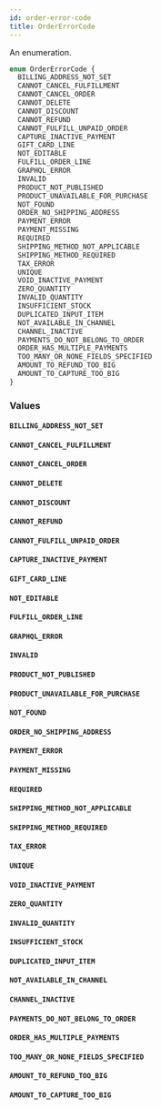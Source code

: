 ```yaml
---
id: order-error-code
title: OrderErrorCode
---
```


An enumeration.

```graphql
enum OrderErrorCode {
  BILLING_ADDRESS_NOT_SET
  CANNOT_CANCEL_FULFILLMENT
  CANNOT_CANCEL_ORDER
  CANNOT_DELETE
  CANNOT_DISCOUNT
  CANNOT_REFUND
  CANNOT_FULFILL_UNPAID_ORDER
  CAPTURE_INACTIVE_PAYMENT
  GIFT_CARD_LINE
  NOT_EDITABLE
  FULFILL_ORDER_LINE
  GRAPHQL_ERROR
  INVALID
  PRODUCT_NOT_PUBLISHED
  PRODUCT_UNAVAILABLE_FOR_PURCHASE
  NOT_FOUND
  ORDER_NO_SHIPPING_ADDRESS
  PAYMENT_ERROR
  PAYMENT_MISSING
  REQUIRED
  SHIPPING_METHOD_NOT_APPLICABLE
  SHIPPING_METHOD_REQUIRED
  TAX_ERROR
  UNIQUE
  VOID_INACTIVE_PAYMENT
  ZERO_QUANTITY
  INVALID_QUANTITY
  INSUFFICIENT_STOCK
  DUPLICATED_INPUT_ITEM
  NOT_AVAILABLE_IN_CHANNEL
  CHANNEL_INACTIVE
  PAYMENTS_DO_NOT_BELONG_TO_ORDER
  ORDER_HAS_MULTIPLE_PAYMENTS
  TOO_MANY_OR_NONE_FIELDS_SPECIFIED
  AMOUNT_TO_REFUND_TOO_BIG
  AMOUNT_TO_CAPTURE_TOO_BIG
}
```

### Values

#### `BILLING_ADDRESS_NOT_SET`

#### `CANNOT_CANCEL_FULFILLMENT`

#### `CANNOT_CANCEL_ORDER`

#### `CANNOT_DELETE`

#### `CANNOT_DISCOUNT`

#### `CANNOT_REFUND`

#### `CANNOT_FULFILL_UNPAID_ORDER`

#### `CAPTURE_INACTIVE_PAYMENT`

#### `GIFT_CARD_LINE`

#### `NOT_EDITABLE`

#### `FULFILL_ORDER_LINE`

#### `GRAPHQL_ERROR`

#### `INVALID`

#### `PRODUCT_NOT_PUBLISHED`

#### `PRODUCT_UNAVAILABLE_FOR_PURCHASE`

#### `NOT_FOUND`

#### `ORDER_NO_SHIPPING_ADDRESS`

#### `PAYMENT_ERROR`

#### `PAYMENT_MISSING`

#### `REQUIRED`

#### `SHIPPING_METHOD_NOT_APPLICABLE`

#### `SHIPPING_METHOD_REQUIRED`

#### `TAX_ERROR`

#### `UNIQUE`

#### `VOID_INACTIVE_PAYMENT`

#### `ZERO_QUANTITY`

#### `INVALID_QUANTITY`

#### `INSUFFICIENT_STOCK`

#### `DUPLICATED_INPUT_ITEM`

#### `NOT_AVAILABLE_IN_CHANNEL`

#### `CHANNEL_INACTIVE`

#### `PAYMENTS_DO_NOT_BELONG_TO_ORDER`

#### `ORDER_HAS_MULTIPLE_PAYMENTS`

#### `TOO_MANY_OR_NONE_FIELDS_SPECIFIED`

#### `AMOUNT_TO_REFUND_TOO_BIG`

#### `AMOUNT_TO_CAPTURE_TOO_BIG`
